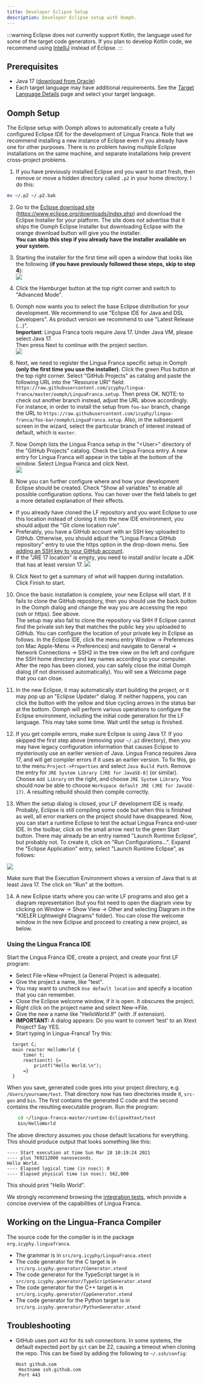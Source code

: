 ```yaml
---
title: Developer Eclipse Setup
description: Developer Eclipse setup with Oomph.
---
```


:::warning
Eclipse does not currently support Kotlin, the language used for some of the target code generators. If you plan to develop Kotlin code, we recommend using [IntelliJ](../developer/developer-intellij-setup.mdx) instead of Eclipse.
:::

## Prerequisites

- Java 17 ([download from Oracle](https://www.oracle.com/java/technologies/downloads/))
- Each target language may have additional requirements. See the [Target Language Details](<../reference/target-language-details.mdx#requirements>) page and select your target language.

## Oomph Setup

The Eclipse setup with Oomph allows to automatically create a fully configured Eclipse IDE for the development of Lingua Franca. Note that we recommend installing a new instance of Eclipse even if you already have one for other purposes. There is no problem having multiple Eclipse installations on the same machine, and separate installations help prevent cross-project problems.

1. If you have previously installed Eclipse and you want to start fresh, then remove or move a hidden directory called `.p2` in your home directory. I do this:

```sh
mv ~/.p2 ~/.p2.bak
```

2. Go to the [Eclipse download site](https://www.eclipse.org/downloads/index.php) (https://www.eclipse.org/downloads/index.php) and download the Eclipse Installer for your platform. The site does not advertise that it ships the Oomph Eclipse Installer but downloading Eclipse with the orange download button will give you the installer.\
   **You can skip this step if you already have the installer available on your system.**

3. Starting the installer for the first time will open a window that looks like the following (**if you have previously followed these steps, skip to step 4**):\
   ![](./../assets/images/oomph/simple_view.png)

4. Click the Hamburger button at the top right corner and switch to "Advanced Mode".

5. Oomph now wants you to select the base Eclipse distribution for your development. We recommend to use "Eclipse IDE for Java and DSL Developers". As product version we recommend to use "Latest Release (...)". \
   **Important**: Lingua Franca tools require Java 17. Under Java VM, please select Java 17.\
   Then press Next to continue with the project section.\
   ![](./../assets/images/oomph/product_selection.png)

6. Next, we need to register the Lingua Franca specific setup in Oomph **(only the first time you use the installer)**. Click the green Plus button at the top right corner. Select "GitHub Projects" as catalog and paste the following URL into the "Resource URI" field:
   `https://raw.githubusercontent.com/icyphy/lingua-franca/master/oomph/LinguaFranca.setup`.
   Then press OK.
   NOTE: to check out another branch instead, adjust the URL above accordingly. For instance, in order to install the setup from `foo-bar` branch, change the URL to `https://raw.githubusercontent.com/icyphy/lingua-franca/foo-bar/oomph/LinguaFranca.setup`. Also, in the subsequent screen in the wizard, select the particular branch of interest instead of default, which is `master`.

7. Now Oomph lists the Lingua Franca setup in the "\<User\>" directory of the "GitHub Projects" catalog. Check the Lingua Franca entry. A new entry for Lingua Franca will appear in the table at the bottom of the window. Select Lingua Franca and click Next.\
   ![](./../assets/images/oomph/project_selection.png)

8. Now you can further configure where and how your development Eclipse should be created. Check "Show all variables" to enable all possible configuration options. You can hover over the field labels to get a more detailed explanation of their effects.

- If you already have cloned the LF repository and you want Eclipse to use this location instead of cloning it into the new IDE environment, you should adjust the "Git clone location rule".
- Preferably, you have a GitHub account with an SSH key uploaded to GitHub. Otherwise, you should adjust the "Lingua Franca GitHub repository" entry to use the https option in the drop-down menu. See [adding an SSH key to your GitHub account](https://docs.github.com/en/authentication/connecting-to-github-with-ssh/adding-a-new-ssh-key-to-your-github-account).
- If the "JRE 17 location" is empty, you need to install and/or locate a JDK that has at least version 17.
  ![](./../assets/images/oomph/project_configuration.png)

9. Click Next to get a summary of what will happen during installation. Click Finish to start.

10. Once the basic installation is complete, your new Eclipse will start. If it fails to clone the GitHub repository, then you should use the back button in the Oomph dialog and change the way you are accessing the repo (ssh or https). See above. \
    The setup may also fail to clone the repository via SHH if Eclipse cannot find the private ssh key that matches the public key you uploaded to GitHub. You can configure the location of your private key in Eclipse as follows. In the Eclipse IDE, click the menu entry Window -> Preferences (on Mac Apple-Menu -> Preferences) and navigate to General -> Network Connections -> SSH2 in the tree view on the left and configure the SSH home directory and key names according to your computer. After the repo has been cloned, you can safely close the initial Oomph dialog (if not dismissed automatically). You will see a Welcome page that you can close.

11. In the new Eclipse, it may automatically start building the project, or it may pop up an "Eclipse Updater" dialog. If neither happens, you can click the button with the yellow and blue cycling arrows in the status bar at the bottom. Oomph will perform various operations to configure the Eclipse environment, including the initial code generation for the LF language. This may take some time. Wait until the setup is finished.

12. If you get compile errors, make sure Eclipse is using Java 17. If you skipped the first step above (removing your `~/.p2` directory), then you may have legacy configuration information that causes Eclipse to mysteriously use an earlier version of Java. Lingua Franca requires Java 17, and will get compiler errors if it uses an earlier version. To fix this, go to the menu `Project->Properties` and select `Java Build Path`. Remove the entry for `JRE System Library [JRE for JavaSE-8]` (or similar). Choose `Add Library` on the right, and choose `JRE System Library`. You should now be able to choose `Workspace default JRE (JRE for JavaSE-17)`. A resulting rebuild should then compile correctly.

13. When the setup dialog is closed, your LF development IDE is ready. Probably, Eclipse is still compiling some code but when this is finished as well, all error markers on the project should have disappeared. Now, you can start a runtime Eclipse to test the actual Lingua Franca end-user IDE. In the toolbar, click on the small arrow next to the green Start button. There may already be an entry named "Launch Runtime Eclipse", but probably not. To create it, click on "Run Configurations...". Expand the "Eclipse Application" entry, select "Launch Runtime Eclipse", as follows:

![](./../assets/images/oomph/run_configurations.png)

Make sure that the Execution Environment shows a version of Java that is at least Java 17. The click on "Run" at the bottom.

14. A new Eclipse starts where you can write LF programs and also get a diagram representation (but you fist need to open the diagram view by clicking on Window -> Show View -> Other and selecting Diagram in the "KIELER Lightweight Diagrams" folder). You can close the welcome window in the new Eclipse and proceed to creating a new project, as below.

### Using the Lingua Franca IDE

Start the Lingua Franca IDE, create a project, and create your first LF program:

- Select File->New->Project (a General Project is adequate).
- Give the project a name, like "test".
- You may want to uncheck `Use default location` and specify a location that you can remember.
- Close the Eclipse welcome window, if it is open. It obscures the project.
- Right click on the project name and select New->File.
- Give the new a name like "HelloWorld.lf" (with .lf extension).
- **IMPORTANT:** A dialog appears: Do you want to convert 'test' to an Xtext Project? Say YES.
- Start typing in Lingua-Franca! Try this:

```lf
  target C;
  main reactor HelloWorld {
      timer t;
      reaction(t) {=
          printf("Hello World.\n");
      =}
  }
```

When you save, generated code goes into your project directory, e.g. `/Users/yourname/test`. That directory now has two directories inside it, `src-gen` and `bin`. The first contains the generated C code and the second contains the resulting executable program. Run the program:

```sh
    cd ~/lingua-franca-master/runtime-EclipseXtext/test
    bin/HelloWorld
```

The above directory assumes you chose default locations for everything. This should produce output that looks something like this:

```
---- Start execution at time Sun Mar 28 10:19:24 2021
---- plus 769212000 nanoseconds.
Hello World.
---- Elapsed logical time (in nsec): 0
---- Elapsed physical time (in nsec): 562,000
```

This should print "Hello World".

We strongly recommend browsing the [integration tests](regression-tests.mdx), which provide a concise overview of the capabilities of Lingua Franca.

## Working on the Lingua-Franca Compiler

The source code for the compiler is in the package `org.icyphy.linguafranca`.

- The grammar is in `src/org.icyphy/LinguaFranca.xtext`
- The code generator for the C target is in `src/org.icyphy.generator/CGenerator.xtend`
- The code generator for the TypeScript target is in `src/org.icyphy.generator/TypeScriptGenerator.xtend`
- The code generator for the C++ target is in `src/org.icyphy.generator/CppGenerator.xtend`
- The code generator for the Python target is in `src/org.icyphy.generator/PythonGenerator.xtend`

## Troubleshooting

- GitHub uses port `443` for its ssh connections. In some systems, the default expected port by `git` can be 22, causing a timeout when cloning the repo. This can be fixed by adding the following to `~/.ssh/config`:
  ```
  Host github.com
   Hostname ssh.github.com
   Port 443
  ```
